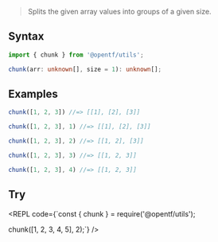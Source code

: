 
> Splits the given array values into groups of a given size.

## Syntax

```ts copy
import { chunk } from '@opentf/utils';

chunk(arr: unknown[], size = 1): unknown[];
```

## Examples

```ts
chunk([1, 2, 3]) //=> [[1], [2], [3]]

chunk([1, 2, 3], 1) //=> [[1], [2], [3]]

chunk([1, 2, 3], 2) //=> [[1, 2], [3]]

chunk([1, 2, 3], 3) //=> [[1, 2, 3]]

chunk([1, 2, 3], 4) //=> [[1, 2, 3]]
```

## Try

<REPL code={`const { chunk } = require('@opentf/utils');

chunk([1, 2, 3, 4, 5], 2);`} />
